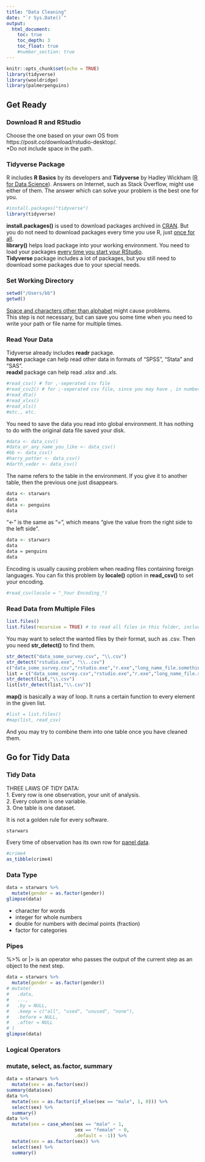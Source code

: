 ```yaml
---
title: "Data Cleaning"
date: "`r Sys.Date()`"
output: 
  html_document:
    toc: true
    toc_depth: 3
    toc_float: true
    #number_section: true
---
```


```r
knitr::opts_chunk$set(echo = TRUE)
library(tidyverse)
library(wooldridge)
library(palmerpenguins)
```

## Get Ready
### Download R and RStudio

Choose the one based on your own OS from https://posit.co/download/rstudio-desktop/.  
*Do not include space in the path.

### Tidyverse Package

R includes **R Basics** by its developers and **Tidyverse** by Hadley Wickham ([R for Data Science](https://r4ds.hadley.nz")).
Answers on Internet, such as Stack Overflow, might use either of them.
The answer which can solve your problem is the best one for you.

```r
#install.packages("tidyverse")
library(tidyverse)

```

**install.packages()** is used to download packages archived in [CRAN](https://cran.r-project.org/). But you do not need to download packages every time you use R, just [once for all]{.ul}.  
**library()** helps load package into your working environment. You need to load your packages [every time you start your RStudio]{.ul}.  
**Tidyverse** package includes a lot of packages, but you still need to download some packages due to your special needs.

### Set Working Directory

```r
setwd("/Users/bb")
getwd()
```
[Space and characters other than alphabet]{.ul} might cause problems.  
This step is not necessary, but can save you some time when you need to write your path or file name for multiple times.

### Read Your Data

Tidyverse already includes **readr** package.  
**haven** package can help read other data in formats of "SPSS", "Stata" and "SAS".  
**readxl** package can help read *.xlsx* and *.xls*. 

```r
#read_csv() # for ,-seperated csv file
#read_csv2() # for ;-seperated csv file, since you may have , in numbers
#read_dta()
#read_xlxs()
#read_xls()
#etc., etc.
```

You need to save the data you read into global environment. It has nothing to do with the original data file saved your disk.
```r
#data <- data_csv()
#data_or_any_name_you_like <- data_csv()
#bb <- data_csv()
#harry_potter <- data_csv()
#darth_vader <- data_csv()
```
The name refers to the table in the environment. If you give it to another table, then the previous one just disappears.

```r
data <- starwars
data
data <- penguins
data
```

"<-" is the same as "=", which means "give the value from the right side to the left side".
```r
data <- starwars
data
data = penguins
data
```

Encoding is usually causing problem when reading files containing foreign languages. You can fix this problem by **locale()** option in **read_csv()** to set your encoding.
```r
#read_csv(locale = "_Your Encoding_")
```

### Read Data from Multiple Files
```r
list.files()
list.files(recursive = TRUE) # to read all files in this folder, including those in the folders under this folder.
```
You may want to select the wanted files by their format, such as .csv. Then you need **str_detect()** to find them.
```r
str_detect("data_some_survey.csv", "\\.csv")
str_detect("rstudio.exe", "\\..csv")
c("data_some_survey.csv","rstudio.exe","r.exe","long_name_file.somethingelse")
list = c("data_some_survey.csv","rstudio.exe","r.exe","long_name_file.somethingelse")
str_detect(list,"\\.csv")
list[str_detect(list,"\\.csv")]
```


**map()** is basically a way of loop. It runs a certain function to every element in the given list.
```r
#list = list.files()
#map(list, read_csv)
```
And you may try to combine them into one table once you have cleaned them.


## Go for Tidy Data
### Tidy Data

THREE LAWS OF TIDY DATA:  
1. Every row is one observation, your unit of analysis.  
2. Every column is one variable.  
3. One table is one dataset.

It is not a golden rule for every software.

```r
starwars
```

Every time of observation has its own row for [panel data]{.ul}.

```r
#crime4
as_tibble(crime4)
```

### Data Type
```r
data = starwars %>% 
  mutate(gender = as.factor(gender))
glimpse(data)
```
- character*<cha>* for words  
- integer*<int>* for whole numbers   
- double*<dbl>* for numbers with decimal points (fraction)  
- factor*<fct>* for categories

### Pipes
%>% or |> is an operator who passes the output of the current step as an object to the next step.
```r
data = starwars %>% 
  mutate(gender = as.factor(gender))
# mutate(
#   .data,
#   ...,
#   .by = NULL,
#   .keep = c("all", "used", "unused", "none"),
#   .before = NULL,
#   .after = NULL
# )
glimpse(data)
```

### Logical Operators


### mutate, select, as.factor, summary
```r
data = starwars %>% 
  mutate(sex = as.factor(sex))
summary(data$sex)
data %>% 
  mutate(sex = as.factor(if_else(sex == "male", 1, 0))) %>% 
  select(sex) %>% 
  summary()
data %>% 
  mutate(sex = case_when(sex == "male" ~ 1,
                         sex == "female" ~ 0,
                         .default = -1)) %>% 
  mutate(sex = as.factor(sex)) %>% 
  select(sex) %>% 
  summary()
```





